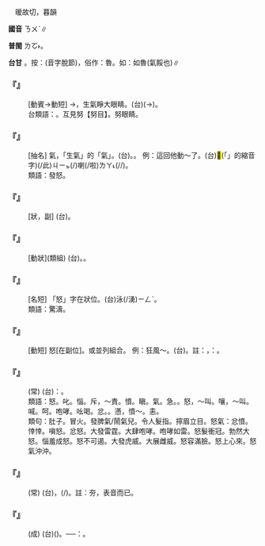 
=={{ruby|怒|ㄋㄨˋ}}==

　暖故切，暮韻

'''國音''' <rt>ㄋㄨˋ</rt>∥

'''普閩''' <rt>ㄌㆦ˫</rt>。

'''台甘''' {{ruby|(文)|ㄌㆦ˫/ㄋㆦ˫}}。按：{{ruby|(語)|ㄌㆦˋ}}(音字脫節)，俗作：魯。如：如魯(氣餒也)∥

    

==='''『{{ruby|怒|ㄋㄨˋ}}{{ruby|目|ㄇㄨˋ}}』'''===
: [動賓→動短] {{ruby|砮|ㄋㄨˇ}}{{ruby|目|ㄇㄨˋ}}→{{ruby|怒|ㄋㄨˋ}}{{ruby|目|ㄇㄨˋ}}，生氣睜大眼睛。(台){{ruby|受|ㄒㄧㄨ˫}}{{ruby|氣|ㄎㄧ˪}}{{ruby|目|ㆠㄚㆶ ͘}}{{ruby|珠|ㄗㄨ}}(→{{ruby|睭|ㄐㄧㄨ}}){{ruby|展|ㄊㄧㄢˋ/ㄉㄧㄢˋ}}{{ruby|大|ㄉㄨㄚ˫}}{{ruby|蕊|ㄌㄨㄧˋ}}。
:台類語：{{ruby|眼|ㆣㄧㄣˊ/ㆣㄨㄣˊ}}。互見努【努目】。努眼睛。
:
    

==='''『{{ruby|怒|ㄋㄨˋ}}』'''===
: [抽名] 氣，「生氣」的「氣」。(台){{ruby|怒|ㄋㆦ˫}}。{{ruby|氣|ㄎㄧ˪}}。 例：這回他動～了。(台)<mark>&#xffb50;</mark>(「{{ruby|此|ㄐㄧˋ}}{{ruby|一|ㄐㄧㆵ ͘}}」的縮音字)(/此)<rt>ㄐㄧㆵ</rt>{{ruby|回|ㄏㄨㆤˊ}}(/{{ruby|擺|ㄅㄞˋ}}){{ruby|伊|ㄧ}}{{ruby|受|ㄒㄧㄨ˫}}{{ruby|氣|ㄎㄧ˪}}喇(/啦)<rt>ㄌㄚ˪</rt>(/{{ruby|起|ㄎㄧˋ}}{{ruby|受|ㄒㄧㄨ˫}}{{ruby|氣|ㄎㄧ˪}}/{{ruby|起|ㄎㄧˋ}}{{ruby|歹|ㄆㄞˋ/ㄆㆮˋ}}{{ruby|面|ㆠㄧㄣ˫}}{{ruby|喇|ㄌㄚ˪}})。
:類語：發怒。
:
    

==='''『{{ruby|怒|ㄋㄨˋ}}{{ruby|沖|ㄔㄨㄥ}}{{ruby|沖|ㄔㄨㄥ}}』'''===
: [狀，副] (台){{ruby|真|ㄐㄧㄣ}}{{ruby|受|ㄒㄧㄨ˫}}{{ruby|氣|ㄎㄧ˪}}{{ruby|丌|ㆤ}}{{ruby|款|ㄎㄨㄢˋ}}{{ruby|式|ㄒㄧㆵ/ㄒㄧㆤㆶ}}。
    

==='''『{{ruby|惱|ㄋㄠˇ}}{{ruby|怒|ㄋㄨˋ}}』'''===
: [動狀](類組) (台){{ruby|受|ㄒㄧㄨ˫}}{{ruby|氣|ㄎㄧ˪}}。{{ruby|惱|ㄋㄠˋ}}。
    

==='''『{{ruby|怒|ㄋㄨˋ}}{{ruby|潮|ㄔㄠˊ}}』'''===
: [名短] 「怒」字在狀位。(台){{ruby|呼|ㄏㄨ˪}}{{ruby|呼|ㄏㄨ˪}}{{ruby|叫|ㄍㄧㄜ˪}}{{ruby|聲|ㄒㄧㆩ}}{{ruby|勢|ㄙㆤ˪}}{{ruby|真|ㄐㄧㄣ}}{{ruby|大|ㄉㄨㄚ˫}}{{ruby|丌|ㆤ}}{{ruby|海|ㄏㄞˋ}}泳(/湧)<rt>ㄧㄥˋ</rt>。
:類語：驚濤。
:
    

==='''『{{ruby|怒|ㄋㄨˋ}}{{ruby|號|ㄏㄠˊ}}』'''===
: [動短] 怒[在副位]。或並列組合。 例：狂風～。(台){{ruby|大|ㄉㄨㄚ˫}}{{ruby|風|ㄏㆲ/ㄏㄨㄤ}}{{ruby|呼|ㄏㄨ˪}}{{ruby|呼|ㄏㄨ˪}}{{ruby|叫|ㄍㄧㄜ˪}}{{ruby|真|ㄐㄧㄣ}}{{ruby|大|ㄉㄨㄚ˫}}{{ruby|聲|ㄒㄧㆩ}}。註：{{ruby|台|ㄉㄞˊ}}{{ruby|語|ㆣㄨˋ/ㆣㄧˋ}}{{ruby|形|ㄏㄧㄥˊ}}{{ruby|容|ㄧㆲˊ}}{{ruby|人|ㄌㄤˊ}}{{ruby|受|ㄒㄧㄨ˫}}{{ruby|氣|ㄎㄧ˪}}，{{ruby|亦|ㄧㄚㆷ ͘}}{{ruby|講|ㄍㆲˋ}}{{ruby|→|ㄍㆲ}}：{{ruby|呼|ㄏㄨ˪}}{{ruby|呼|ㄏㄨ˪}}{{ruby|叫|ㄍㄧㄜ˪}}。
    

==='''『{{ruby|草|ㄘㄠˇ}}{{ruby|木|ㄇㄨˋ}}{{ruby|怒|ㄋㄨˋ}}{{ruby|生|ㄕㄥ}}』'''===
: (常) (台){{ruby|是|ㄒㄧ˫}}{{ruby|講|ㄍㆲˋ}}{{ruby|→|ㄍㆲ}}：{{ruby|草|ㄘㄠˋ}}{{ruby|木|ㆠㆦㆶ ͘}}{{ruby|真|ㄐㄧㄣ}}{{ruby|有|ㄨ˫}}{{ruby|活|ㄨㄚㆷ ͘}}{{ruby|氣|ㄎㄧ˪}}{{ruby|丌|ㆤ}}{{ruby|款|ㄎㄨㄢˋ}}。
:類語：怒。叱。惱。斥，～責。憤。瞋。氣。急。{{ruby|艴|ㄈㄨˊ}}。怒，～叫。嚷，～叫。喊。呵。咆哮。吆喝。忿。{{ruby|怫|ㄈㄟˋ}}。懣，憤～。恚。
:
:類句：{{ruby|凸|ㄊㄨˊ}}肚子。冒火。發脾氣/鬧氣兒。令人髮指。擰眉立目。怒氣：忿憤。悻悻。嗔怒。忿怒。大發雷霆。大肆咆哮。咆哮如雷。怒髮衝冠。勃然大怒。惱羞成怒。怒不可遏。大發虎威。大展雌威。怒容滿臉。怒上心來。怒氣沖沖。
:
    

==='''『{{ruby|怒|ㄋㄨˋ}}{{ruby|容|ㄖㄨㄥˊ}}{{ruby|滿|ㄇㄢˇ}}{{ruby|面|ㄇㄧㄢˋ}}』'''===
: (常) (台){{ruby|滿|ㄇㄨㄚˋ}}{{ruby|面|ㆠㄧㄣ˫}}{{ruby|丌|ㆤ}}{{ruby|受|ㄒㄧㄨ˫}}{{ruby|氣|ㄎㄧ˪}}，{{ruby|一|ㄐㄧㆵ ͘}}{{ruby|枝|ㄍㄧ}}{{ruby|面|ㆠㄧㄣ˫}}{{ruby|<mark>&#xffbd2;</mark>|ㄠ˪}}(/{{ruby|臭|ㄘㄠ˪}}){{ruby|夯|ㆣㄧㄚˊ}}{{ruby|夯|ㆣㄧㄚˊ}}。註：夯，表音而已。
    

==='''『{{ruby|怒|ㄋㄨˋ}}{{ruby|髮|ㄈㄚˇ}}{{ruby|衝|ㄔㄨㄥ}}{{ruby|冠|ㄍㄨㄢ}}』'''===
: (成) (台){{ruby|真|ㄐㄧㄣ}}{{ruby|大|ㄉㄨㄚ˫}}{{ruby|受|ㄒㄧㄨ˫}}{{ruby|氣|ㄎㄧ˪}}({{ruby|緊|ㄍㄧㄣˋ}}{{ruby|張|ㄉㄧㆫ/ㄉㄧㆧ}}{{ruby|振|ㄐㄧㄣˋ}}{{ruby|憤|ㄏㄨㄣˋ}}){{ruby|氣|ㄎㄧ˪}}{{ruby|<mark>&#xffa42;</mark>|ㄍㄚㆷ}}{{ruby|頭|ㄊㄠˊ}}{{ruby|毛|ㄇㆭˊ/ㄇㆦ}}{{ruby|一|ㄧㆵ}}{{ruby|直|ㄉㄧㆵ ͘}}{{ruby|<mark>&#xffa49;</mark>|ㆠㆤㆷ/ㆠㄨㆤㆷ}}{{ruby|豎|ㄎㄧㄚ˫}}{{ruby|直|ㄉㄧㆵ ͘}}{{ruby|衝|ㄑㄧㄥ˪}}{{ruby|懸|ㄍㄨㄢˊ}}{{ruby|拄|ㄉㄨˋ}}{{ruby|著|ㄉㄧㄜㆷ ͘}}{{ruby|帽|ㆠㄜ˫}}{{ruby|仔|ㄚ}}。──{{ruby|形|ㄏㄧㄥˊ}}{{ruby|容|ㄧㆲˊ}}：{{ruby|大|ㄉㄨㄚ˫}}{{ruby|受|ㄒㄧㄨ˫}}{{ruby|氣|ㄎㄧ˪}}。
    
